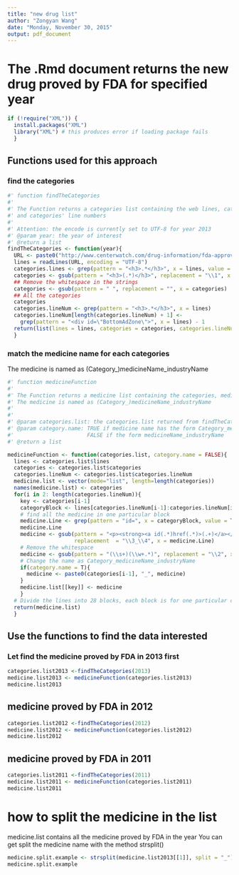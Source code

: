 ```yaml
---
title: "new drug list"
author: "Zongyan Wang"
date: "Monday, November 30, 2015"
output: pdf_document
---
```

# The .Rmd document returns the new drug proved by FDA for specified year
```r
if (!require("XML")) {
  install.packages("XML")
  library("XML") # this produces error if loading package fails
  }
```
## Functions used for this approach
### find the categories
```r
#' function findTheCategories
#'
#' The Function returns a categories list containing the web lines, categories 
#' and categories' line numbers
#'
#' Attention: the encode is currently set to UTF-8 for year 2013
#' @param year: the year of interest
#' @return a list
findTheCategories <- function(year){
  URL <- paste0("http://www.centerwatch.com/drug-information/fda-approved-drugs/year/", year)
  lines = readLines(URL, encoding = "UTF-8")
  categories.lines <- grep(pattern = "<h3>.*</h3>", x = lines, value = T)
  categories <- gsub(pattern = "<h3>(.*)</h3>", replacement = "\\1", x = categories.lines)
  ## Remove the whitespace in the strings
  categories <- gsub(pattern = " ", replacement = "", x = categories)
  ## All the categories
  categories
  categories.lineNum <- grep(pattern = "<h3>.*</h3>", x = lines)
  categories.lineNum[length(categories.lineNum) + 1] <- 
    grep(pattern = "<div id=\"BottomAdZone\">", x = lines) - 1
  return(list(lines = lines, categories = categories, categories.lineNum = categories.lineNum))
  }
```

### match the medicine name for each categories
The medicine is named as (Category_)medicineName_industryName
```r
#' function medicineFunction
#'
#' The Function returns a medicine list containing the categories, medicine and industry
#' The medicine is named as (Category_)medicineName_industryName
#'
#' 
#' @param categories.list: the categories.list returned from findTheCategories
#' @param category.name: TRUE if medicine name has the form Category_medicineName_industryName
#'                       FALSE if the form medicineName_industryName
#' @return a list

medicineFunction <- function(categories.list, category.name = FALSE){
  lines <- categories.list$lines
  categories <- categories.list$categories
  categories.lineNum <- categories.list$categories.lineNum
  medicine.list <- vector(mode="list", length=length(categories))
  names(medicine.list) <- categories
  for(i in 2: length(categories.lineNum)){
    key <- categories[i-1]
    categoryBlock <- lines[categories.lineNum[i-1]:categories.lineNum[i]]
    # find all the medicine in one particular block
    medicine.Line <- grep(pattern = "id=", x = categoryBlock, value = T)
    medicine.Line
    medicine <- gsub(pattern = "<p><strong><a id(.*)href(.*)>(.+)</a></strong>; (.*);", 
                     replacement  = "\\3_\\4", x = medicine.Line)
    # Remove the whitespace
    medicine <- gsub(pattern = "(\\s+)(\\w+.*)", replacement = "\\2", x = medicine)
    # Change the name as Category_medicineName_industryName
    if(category.name = T){
      medicine <- paste0(categories[i-1], "_", medicine)
    }   
    medicine.list[[key]] <- medicine
    }
  # Divide the lines into 28 blocks, each block is for one particular category
  return(medicine.list)
  }

```
## Use the functions to find the data interested
### Let find the medicine proved by FDA in 2013 first
```r
categories.list2013 <-findTheCategories(2013)
medicine.list2013 <- medicineFunction(categories.list2013)
medicine.list2013
```

## medicine proved by FDA in 2012
```r
categories.list2012 <-findTheCategories(2012)
medicine.list2012 <- medicineFunction(categories.list2012)
medicine.list2012
```

## medicine proved by FDA in 2011
```r
categories.list2011 <-findTheCategories(2011)
medicine.list2011 <- medicineFunction(categories.list2011)
medicine.list2011
```

# how to split the medicine in the list
medicine.list contains all the medicine proved by FDA in the year
You can get split the medicine name with the method strsplit()
```r
medicine.split.example <- strsplit(medicine.list2013[[1]], split = "_")
medicine.split.example
```

